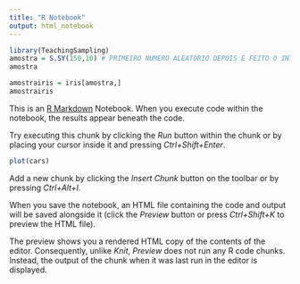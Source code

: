 ```yaml
---
title: "R Notebook"
output: html_notebook
---
```

```r
library(TeachingSampling)
amostra = S.SY(150,10) # PRIMEIRO NUMERO ALEATORIO DEPOIS É FEITO O INTERVALO PELO SEGUNDO ARGUMENTO
amostra
```

```r
amostrairis = iris[amostra,]
amostrairis
```

This is an [R Markdown](http://rmarkdown.rstudio.com) Notebook. When you execute code within the notebook, the results appear beneath the code. 

Try executing this chunk by clicking the *Run* button within the chunk or by placing your cursor inside it and pressing *Ctrl+Shift+Enter*. 

```r
plot(cars)
```

Add a new chunk by clicking the *Insert Chunk* button on the toolbar or by pressing *Ctrl+Alt+I*.

When you save the notebook, an HTML file containing the code and output will be saved alongside it (click the *Preview* button or press *Ctrl+Shift+K* to preview the HTML file).

The preview shows you a rendered HTML copy of the contents of the editor. Consequently, unlike *Knit*, *Preview* does not run any R code chunks. Instead, the output of the chunk when it was last run in the editor is displayed.
